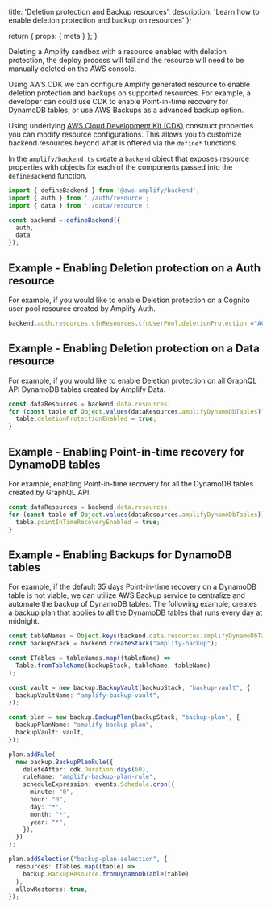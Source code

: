   title: 'Deletion protection and Backup resources',
  description: 'Learn how to enable deletion protection and backup on resources'
};

  return {
    props: {
      meta
    }
  };
}


<Callout warning>

Deleting a Amplify sandbox with a resource enabled with deletion protection, the deploy process will fail and the resource will need to be manually deleted on the AWS console. 

</Callout>

Using AWS CDK we can configure Amplify generated resource to enable deletion protection and backups on supported resources. For example, a developer can could use CDK to enable Point-in-time recovery for DynamoDB tables, or use AWS Backups as a advanced backup option.

Using underlying [AWS Cloud Development Kit (CDK)](https://docs.aws.amazon.com/cdk/latest/guide/home.html) construct properties you can modify resource configurations. This allows you to customize backend resources beyond what is offered via the `define*` functions.

In the `amplify/backend.ts` create a `backend` object that exposes resource properties with objects for each of the components passed into the `defineBackend` function.

```ts title="amplify/backend.ts"
import { defineBackend } from '@aws-amplify/backend';
import { auth } from './auth/resource';
import { data } from './data/resource';

const backend = defineBackend({
  auth,
  data
});
```

## Example - Enabling Deletion protection on a Auth resource

For example, if you would like to enable Deletion protection on a Cognito user pool resource created by Amplify Auth.

```ts title="amplify/backend.ts"
backend.auth.resources.cfnResources.cfnUserPool.deletionProtection ="ACTIVE";
```

## Example - Enabling Deletion protection on a Data resource

For example, if you would like to enable Deletion protection on all GraphQL API DynamoDB tables created by Amplify Data.

```ts title="amplify/backend.ts"
const dataResources = backend.data.resources;
for (const table of Object.values(dataResources.amplifyDynamoDbTables)) {
  table.deletionProtectionEnabled = true;
}
```

## Example - Enabling Point-in-time recovery for DynamoDB tables

For example, enabling Point-in-time recovery for all the DynamoDB tables created by GraphQL API.

```ts title="amplify/backend.ts"
const dataResources = backend.data.resources;
for (const table of Object.values(dataResources.amplifyDynamoDbTables)) {
  table.pointInTimeRecoveryEnabled = true;
}
```

## Example - Enabling Backups for DynamoDB tables

For example, if the default 35 days Point-in-time recovery on a DynamoDB table is not viable, we can utilize AWS Backup service to centralize and automate the backup of DynamoDB tables. 
The following example, creates a backup plan that applies to all the DynamoDB tables that runs every day at midnight. 

```ts title="amplify/backend.ts"
const tableNames = Object.keys(backend.data.resources.amplifyDynamoDbTables);
const backupStack = backend.createStack("amplify-backup");

const ITables = tableNames.map((tableName) =>
  Table.fromTableName(backupStack, tableName, tableName)
);

const vault = new backup.BackupVault(backupStack, "backup-vault", {
  backupVaultName: "amplify-backup-vault",
});

const plan = new backup.BackupPlan(backupStack, "backup-plan", {
  backupPlanName: "amplify-backup-plan",
  backupVault: vault,
});

plan.addRule(
  new backup.BackupPlanRule({
    deleteAfter: cdk.Duration.days(60),
    ruleName: "amplify-backup-plan-rule",
    scheduleExpression: events.Schedule.cron({
      minute: "0",
      hour: "0",
      day: "*",
      month: "*",
      year: "*",
    }),
  })
);

plan.addSelection("backup-plan-selection", {
  resources: ITables.map((table) =>
    backup.BackupResource.fromDynamoDbTable(table)
  ),
  allowRestores: true,
});
```
